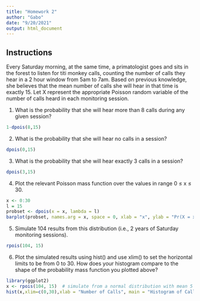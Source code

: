 ```yaml
---
title: "Homework 2"
author: "Gabo"
date: "9/20/2021"
output: html_document
---
```




## Instructions


Every Saturday morning, at the same time, a primatologist goes and sits in the forest to listen for titi monkey calls, counting the number of calls they hear in a 2 hour window from 5am to 7am. Based on previous knowledge, she believes that the mean number of calls she will hear in that time is exactly 15. Let X represent the appropriate Poisson random variable of the number of calls heard in each monitoring session.


1) What is the probability that she will hear more than 8 calls during any given session?

```r
1-dpois(8,15)
```


2) What is the probability that she will hear no calls in a session?

```r
dpois(0,15)
```


3) What is the probability that she will hear exactly 3 calls in a session?

```r
dpois(3,15)
```


4) Plot the relevant Poisson mass function over the values in range 0 ≤ x ≤ 30.

```r
x <- 0:30
l = 15
probset <- dpois(x = x, lambda = l)
barplot(probset, names.arg = x, space = 0, xlab = "x", ylab = "Pr(X = x)", main = "Probability Mass Function")
```



5) Simulate 104 results from this distribution (i.e., 2 years of Saturday monitoring sessions).

```r
rpois(104, 15)
```


6) Plot the simulated results using hist() and use xlim() to set the horizontal limits to be from 0 to 30. How does your histogram compare to the shape of the probability mass function you plotted above?

```r
library(ggplot2)
x <- rpois(104, 15)  # simulate from a normal distribution with mean 5 and SD 8
hist(x,xlim=c(0,30),xlab = "Number of Calls", main = "Histogram of Calls")
```
